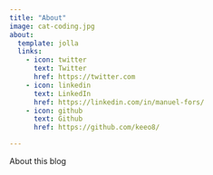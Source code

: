 ```yaml
---
title: "About"
image: cat-coding.jpg
about:
  template: jolla
  links:
    - icon: twitter
      text: Twitter
      href: https://twitter.com
    - icon: linkedin
      text: LinkedIn
      href: https://linkedin.com/in/manuel-fors/ 
    - icon: github
      text: Github
      href: https://github.com/keeo8/ 

---
```


About this blog

